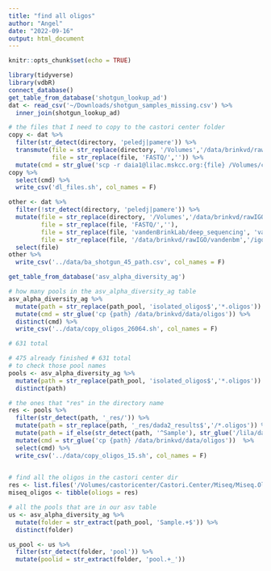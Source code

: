```yaml
---
title: "find all oligos"
author: "Angel"
date: "2022-09-16"
output: html_document
---
```


```r
knitr::opts_chunk$set(echo = TRUE)
```

```r
library(tidyverse)
library(vdbR)
connect_database()
get_table_from_database('shotgun_lookup_ad')
dat <- read_csv('~/Downloads/shotgun_samples_missing.csv') %>% 
  inner_join(shotgun_lookup_ad)
```


```r
# the files that I need to copy to the castori center folder
copy <- dat %>% 
  filter(str_detect(directory, 'peledj|pamere')) %>%
  transmute(file = str_replace(directory, '/Volumes','/data/brinkvd/rawIGO'),
            file = str_replace(file, 'FASTQ/','')) %>% 
  mutate(cmd = str_glue('scp -r daia1@lilac.mskcc.org:{file} /Volumes/castoricenter/Angel/shotgun_for_bile_acid' ))
copy %>% 
  select(cmd) %>% 
  write_csv('dl_files.sh', col_names = F)

other <- dat %>% 
  filter(!str_detect(directory, 'peledj|pamere')) %>% 
  mutate(file = str_replace(directory, '/Volumes','/data/brinkvd/rawIGO'),
         file = str_replace(file, 'FASTQ/',''),
         file = str_replace(file, 'vandenBrinkLab/deep_sequencing', 'vandenbm'),
         file = str_replace(file, '/data/brinkvd/rawIGO/vandenbm','/igo/delivery/share/vandenbm')) %>% 
  select(file) 
other %>% 
  write_csv('../data/ba_shotgun_45_path.csv', col_names = F)
```


```r
get_table_from_database('asv_alpha_diversity_ag')
```

```r
# how many pools in the asv_alpha_diversity_ag table 
asv_alpha_diversity_ag %>% 
  mutate(path = str_replace(path_pool, 'isolated_oligos$','*.oligos')) %>% 
  mutate(cmd = str_glue('cp {path} /data/brinkvd/data/oligos')) %>% 
  distinct(cmd) %>% 
  write_csv('../data/copy_oligos_26064.sh', col_names = F)

# 631 total
```
```r
# 475 already finished # 631 total
# to check those pool names
pools <- asv_alpha_diversity_ag %>% 
  mutate(path = str_replace(path_pool, 'isolated_oligos$','*.oligos')) %>% 
  distinct(path)

# the ones that "res" in the directory name
res <- pools %>% 
  filter(str_detect(path, '_res/')) %>% 
  mutate(path = str_replace(path, '_res/dada2_results$','/*.oligos')) %>% 
  mutate(path = if_else(str_detect(path, '^Sample'), str_glue('/lila/data/brinkvd/daia1/samples/amplicon/{path}'), path)) %>% 
  mutate(cmd = str_glue('cp {path} /data/brinkvd/data/oligos'))  %>% 
  select(cmd) %>% 
  write_csv('../data/copy_oligos_15.sh', col_names = F)
  
```

```r
# find all the oligos in the castori center dir
res <- list.files('/Volumes/castoricenter/Castori.Center/Miseq/Miseq.Oligos/', full.names = T, recursive = T)
miseq_oligos <- tibble(oliogs = res)

# all the pools that are in our asv table
us <- asv_alpha_diversity_ag %>% 
  mutate(folder = str_extract(path_pool, 'Sample.+$')) %>% 
  distinct(folder)

us_pool <- us %>% 
  filter(str_detect(folder, 'pool')) %>% 
  mutate(poolid = str_extract(folder, 'pool.+_'))
```


